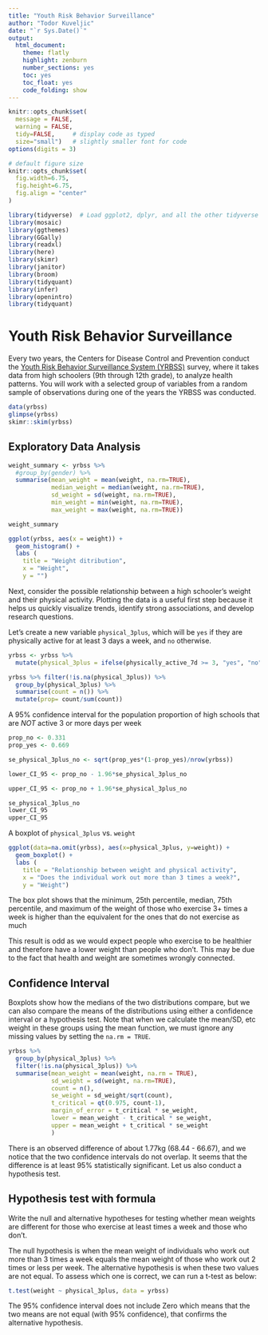 ```yaml
---
title: "Youth Risk Behavior Surveillance"
author: "Todor Kuveljic"
date: "`r Sys.Date()`"
output:
  html_document:
    theme: flatly
    highlight: zenburn
    number_sections: yes
    toc: yes
    toc_float: yes
    code_folding: show
---
```



```r
knitr::opts_chunk$set(
  message = FALSE, 
  warning = FALSE, 
  tidy=FALSE,     # display code as typed
  size="small")   # slightly smaller font for code
options(digits = 3)

# default figure size
knitr::opts_chunk$set(
  fig.width=6.75, 
  fig.height=6.75,
  fig.align = "center"
)
```


```r
library(tidyverse)  # Load ggplot2, dplyr, and all the other tidyverse packages
library(mosaic)
library(ggthemes)
library(GGally)
library(readxl)
library(here)
library(skimr)
library(janitor)
library(broom)
library(tidyquant)
library(infer)
library(openintro)
library(tidyquant)
```


# Youth Risk Behavior Surveillance

Every two years, the Centers for Disease Control and Prevention conduct the [Youth Risk Behavior Surveillance System (YRBSS)](https://www.cdc.gov/healthyyouth/data/yrbs/index.htm) survey, where it takes data from high schoolers (9th through 12th grade), to analyze health patterns. You will work with a selected group of variables from a random sample of observations during one of the years the YRBSS was conducted.



```r
data(yrbss)
glimpse(yrbss)
skimr::skim(yrbss)
```


## Exploratory Data Analysis


```r

weight_summary <- yrbss %>% 
  #group_by(gender) %>% 
  summarise(mean_weight = mean(weight, na.rm=TRUE),
            median_weight = median(weight, na.rm=TRUE),
            sd_weight = sd(weight, na.rm=TRUE),
            min_weight = min(weight, na.rm=TRUE),
            max_weight = max(weight, na.rm=TRUE))

weight_summary

ggplot(yrbss, aes(x = weight)) +
  geom_histogram() +
  labs (
    title = "Weight ditribution",
    x = "Weight",
    y = "")

```

Next, consider the possible relationship between a high schooler’s weight and their physical activity. Plotting the data is a useful first step because it helps us quickly visualize trends, identify strong associations, and develop research questions.

Let’s create a new variable `physical_3plus`, which will be `yes` if they are physically active for at least 3 days a week, and `no` otherwise.

  
```r
yrbss <- yrbss %>% 
  mutate(physical_3plus = ifelse(physically_active_7d >= 3, "yes", "no"))

yrbss %>% filter(!is.na(physical_3plus)) %>% 
  group_by(physical_3plus) %>% 
  summarise(count = n()) %>% 
  mutate(prop= count/sum(count))

```
A 95% confidence interval for the population proportion of high schools that are *NOT* active 3 or more days per week

```r

prop_no <- 0.331
prop_yes <- 0.669

se_physical_3plus_no <- sqrt(prop_yes*(1-prop_yes)/nrow(yrbss))

lower_CI_95 <- prop_no - 1.96*se_physical_3plus_no

upper_CI_95 <- prop_no + 1.96*se_physical_3plus_no

se_physical_3plus_no
lower_CI_95
upper_CI_95

```

A boxplot of `physical_3plus` vs. `weight`

```r

ggplot(data=na.omit(yrbss), aes(x=physical_3plus, y=weight)) +
  geom_boxplot() +
  labs (
    title = "Relationship between weight and physical activity",
    x = "Does the individual work out more than 3 times a week?",
    y = "Weight")


```
The box plot shows that the minimum, 25th percentile, median, 75th percentile, and maximum of the weight of those who exercise 3+ times a week is higher than the equivalent for the ones that do not exercise as much

This result is odd as we would expect people who exercise to be healthier and therefore have a lower weight than people who don't. This may be due to the fact that health and weight are sometimes wrongly connected.


## Confidence Interval

Boxplots show how the medians of the two distributions compare, but we can also compare the means of the distributions using either a confidence interval or a hypothesis test. Note that when we calculate the mean/SD, etc weight in these groups using the mean function, we must ignore any missing values by setting the `na.rm = TRUE`.


```r
yrbss %>%
  group_by(physical_3plus) %>%
  filter(!is.na(physical_3plus)) %>% 
  summarise(mean_weight = mean(weight, na.rm = TRUE),
            sd_weight = sd(weight, na.rm=TRUE),
            count = n(),
            se_weight = sd_weight/sqrt(count),
            t_critical = qt(0.975, count-1), 
            margin_of_error = t_critical * se_weight,
            lower = mean_weight - t_critical * se_weight,
            upper = mean_weight + t_critical * se_weight
            )

```

There is an observed difference of about 1.77kg (68.44 - 66.67), and we notice that the two confidence intervals do not overlap. It seems that the difference is at least 95% statistically significant. Let us also conduct a hypothesis test.


## Hypothesis test with formula

Write the null and alternative hypotheses for testing whether mean weights are different for those who exercise at least times a week and those who don’t.

The null hypothesis is when the mean weight of individuals who work out more than 3 times a week equals the mean weight of those who work out 2 times or less per week.
The alternative hypothesis is when these two values are not equal.
To assess which one is correct, we can run a t-test as below:
```r
t.test(weight ~ physical_3plus, data = yrbss)
```
The 95% confidence interval does not include Zero which means that the two means are not equal (with 95% confidence), that confirms the alternative hypothesis.


